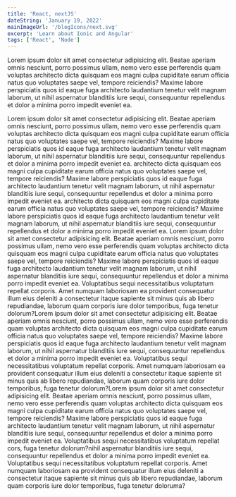 ```yaml
---
title: 'React, nextJS'
dateString: 'January 19, 2022'
mainImageUrl: '/blogIcons/next.svg'
excerpt: 'Learn about Ionic and Angular'
tags: ['React', 'Node']
---
```


<BlogHeaderComponent
  title={title}
  dateString={dateString}
  mainImageUrl={mainImageUrl}
/>

<TableOfContentsComponent />

<TableOfContentsItemComponent topic='Ionic'>
  <p>
    Lorem ipsum dolor sit amet consectetur adipisicing elit. Beatae aperiam
    omnis nesciunt, porro possimus ullam, nemo vero esse perferendis quam
    voluptas architecto dicta quisquam eos magni culpa cupiditate earum officia
    natus quo voluptates saepe vel, tempore reiciendis? Maxime labore
    perspiciatis quos id eaque fuga architecto laudantium tenetur velit magnam
    laborum, ut nihil aspernatur blanditiis iure sequi, consequuntur repellendus
    et dolor a minima porro impedit eveniet ea.
  </p>
</TableOfContentsItemComponent>

<TableOfContentsItemComponent topic='Angular'>
  Lorem ipsum dolor sit amet consectetur adipisicing elit. Beatae aperiam omnis
  nesciunt, porro possimus ullam, nemo vero esse perferendis quam voluptas
  architecto dicta quisquam eos magni culpa cupiditate earum officia natus quo
  voluptates saepe vel, tempore reiciendis? Maxime labore perspiciatis quos id
  eaque fuga architecto laudantium tenetur velit magnam laborum, ut nihil
  aspernatur blanditiis iure sequi, consequuntur repellendus et dolor a minima
  porro impedit eveniet ea. architecto dicta quisquam eos magni culpa cupiditate
  earum officia natus quo voluptates saepe vel, tempore reiciendis? Maxime
  labore perspiciatis quos id eaque fuga architecto laudantium tenetur velit
  magnam laborum, ut nihil aspernatur blanditiis iure sequi, consequuntur
  repellendus et dolor a minima porro impedit eveniet ea. architecto dicta
  quisquam eos magni culpa cupiditate earum officia natus quo voluptates saepe
  vel, tempore reiciendis? Maxime labore perspiciatis quos id eaque fuga
  architecto laudantium tenetur velit magnam laborum, ut nihil aspernatur
  blanditiis iure sequi, consequuntur repellendus et dolor a minima porro
  impedit eveniet ea.
</TableOfContentsItemComponent>

<TableOfContentsItemComponent topic='Filler'>
  Lorem ipsum dolor sit amet consectetur adipisicing elit. Beatae aperiam omnis
  nesciunt, porro possimus ullam, nemo vero esse perferendis quam voluptas
  architecto dicta quisquam eos magni culpa cupiditate earum officia natus quo
  voluptates saepe vel, tempore reiciendis? Maxime labore perspiciatis quos id
  eaque fuga architecto laudantium tenetur velit magnam laborum, ut nihil
  aspernatur blanditiis iure sequi, consequuntur repellendus et dolor a minima
  porro impedit eveniet ea. Voluptatibus sequi necessitatibus voluptatum
  repellat corporis. Amet numquam laboriosam ea provident consequatur illum eius
  deleniti a consectetur itaque sapiente sit minus quis ab libero repudiandae,
  laborum quam corporis iure dolor temporibus, fuga tenetur dolorum?Lorem ipsum
  dolor sit amet consectetur adipisicing elit. Beatae aperiam omnis nesciunt,
  porro possimus ullam, nemo vero esse perferendis quam voluptas architecto
  dicta quisquam eos magni culpa cupiditate earum officia natus quo voluptates
  saepe vel, tempore reiciendis? Maxime labore perspiciatis quos id eaque fuga
  architecto laudantium tenetur velit magnam laborum, ut nihil aspernatur
  blanditiis iure sequi, consequuntur repellendus et dolor a minima porro
  impedit eveniet ea. Voluptatibus sequi necessitatibus voluptatum repellat
  corporis. Amet numquam laboriosam ea provident consequatur illum eius deleniti
  a consectetur itaque sapiente sit minus quis ab libero repudiandae, laborum
  quam corporis iure dolor temporibus, fuga tenetur dolorum?Lorem ipsum dolor
  sit amet consectetur adipisicing elit. Beatae aperiam omnis nesciunt, porro
  possimus ullam, nemo vero esse perferendis quam voluptas architecto dicta
  quisquam eos magni culpa cupiditate earum officia natus quo voluptates saepe
  vel, tempore reiciendis? Maxime labore perspiciatis quos id eaque fuga
  architecto laudantium tenetur velit magnam laborum, ut nihil aspernatur
  blanditiis iure sequi, consequuntur repellendus et dolor a minima porro
  impedit eveniet ea. Voluptatibus sequi necessitatibus voluptatum repellat
  cors, fuga tenetur dolorum?nihil aspernatur blanditiis iure sequi,
  consequuntur repellendus et dolor a minima porro impedit eveniet ea.
  Voluptatibus sequi necessitatibus voluptatum repellat corporis. Amet numquam
  laboriosam ea provident consequatur illum eius deleniti a consectetur itaque
  sapiente sit minus quis ab libero repudiandae, laborum quam corporis iure
  dolor temporibus, fuga tenetur doloruma?
</TableOfContentsItemComponent>